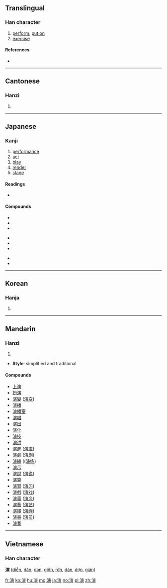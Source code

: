 ==Translingual==

===Han character===
{{Han char|rn=85|rad=水|as=11|sn=14|four=3318<sub>6</sub>|canj=水十一金 (EJMC), X水十一金 (XEJMC)|ids=⿰[[⺡]][[寅]]}}

# [[perform]], [[put on]]
# [[exercise]]

====References====
* {{Han ref|kx=0645.230|dkj=18130|dj=1054.130|hdz=31730.030|uh=6F14|ud=28436|bh=BA74|bd=47732}}

----

==Cantonese==

===Hanzi===
{{yue-hanzi|jyut=jin2|y=yin2}}

# {{defn|lang=yue|sort=水11}}

----

==Japanese==

===Kanji===
{{ja-kanji|grade=5|rs=水11}}

# [[performance]]
# [[act]]
# [[play]]
# [[render]]
# [[stage]]

====Readings====
* {{ja-readings|on=[[えん]] (en)|kun=[[のべる]] (noberu)}}

====Compounds====
{{top3}}
* {{l|ja|sc=Jpan|演繹|tr=えねき, eneki}}
* {{l|ja|sc=Jpan|演技|tr=えんぎ, engi}}
* {{l|ja|sc=Jpan|演劇|tr=えんげき, engeki}}
{{mid3}}
* {{l|ja|sc=Jpan|演算|tr=えんざん, enzan}}
* {{l|ja|sc=Jpan|演習|tr=えんしゅう, enshū}}
* {{l|ja|sc=Jpan|演出|tr=えんしゅつ, enshutsu}}
{{mid3}}
* {{l|ja|sc=Jpan|演説|tr=えんぜつ, enzetsu}}
* {{l|ja|sc=Jpan|演奏|tr=えんそう, ensō}}
{{bottom}}

----

==Korean==

===Hanja===
{{ko-hanja|hangeul=연|eumhun=|rv=yeon|mr=yŏn|y=yen}}

# {{defn|lang=ko|sort=水11}}

----

==Mandarin==

===Hanzi===
{{cmn-hanzi|pin=[[yǎn]] ([[yan3]])|wg=yen<sup>3</sup>}}

# {{defn|lang=cmn|sort=水11}}

* '''Style''': simplified and traditional

====Compounds====
*[[上演]]
*[[扮演]]
* [[演變]] ([[演变]])
* [[演播]]
* [[演播室]]
* [[演唱]]
* [[演出]]
* [[演化]]
* [[演技]]
* [[演讲]]
* [[演進]] ([[演进]])
* [[演劇]] ([[演剧]])
* [[演練]] (([[演练]])
* [[演示]]
* [[演說]] ([[演说]])
* [[演算]]
* [[演習]] ([[演习]])
* [[演戲]] ([[演戏]])
* [[演義]] ([[演义]])
* [[演藝]] ([[演艺]])
* [[演繹]] ([[演绎]])
* [[演員]] ([[演员]])
* [[演奏]]

----

==Vietnamese==
===Han character===
'''演''' ([[diễn]], [[dăn]], [[dạn]], [[giỡn]], [[rởn]], [[dán]], [[dợn]], [[gián]])

[[fr:演]]
[[ko:演]]
[[hu:演]]
[[mg:演]]
[[ja:演]]
[[no:演]]
[[pl:演]]
[[zh:演]]